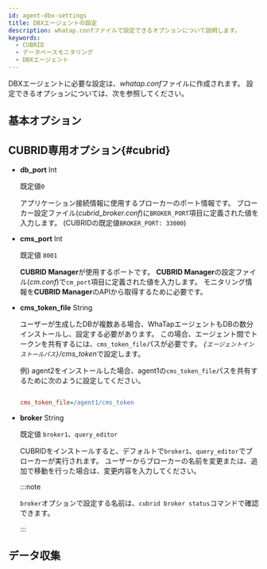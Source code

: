 ```yaml
---
id: agent-dbx-settings
title: DBXエージェントの設定
description: whatap.confファイルで設定できるオプションについて説明します。
keywords:
  - CUBRID
  - データベースモニタリング
  - DBXエージェント
---
```


DBXエージェントに必要な設定は、*whatap.conf*ファイルに作成されます。 設定できるオプションについては、次を参照してください。

## 基本オプション


<Dbagentdbxbasicoption />

## CUBRID専用オプション{#cubrid}

- **db_port** <span class='type'>Int</span>

  既定値`0`

  アプリケーション接続情報に使用するブローカーのポート情報です。 ブローカー設定ファイル(*cubrid_broker.conf*)に`BROKER_PORT`項目に定義された値を入力します。 (CUBRIDの既定値`BROKER_PORT: 33000`)

- **cms_port** <span class='type'>Int</span>

  既定値 `8001`

  **CUBRID Manager**が使用するポートです。 **CUBRID Manager**の設定ファイル(*cm.conf*)で`cm_port`項目に定義された値を入力します。 モニタリング情報を**CUBRID Manager**のAPIから取得するために必要です。

- **cms_token_file** <span class='type'>String</span>

  ユーザーが生成したDBが複数ある場合、WhaTapエージェントもDBの数分インストールし、設定する必要があります。 この場合、エージェント間でトークンを共有するには、`cms_token_file`パスが必要です。 *`{エージェントインストールパス}`/cms_token*で設定します。 

  例) agent2をインストールした場合、agent1の`cms_token_file`パスを共有するために次のように設定してください。

  ```ini title='whtap.conf'

  cms_token_file=/agent1/cms_token

  ```

- **broker** <span class='type'>String</span>

  既定値 `broker1`、`query_editor`

  CUBRIDをインストールすると、デフォルトで`broker1`、`query_editor`でブローカーが実行されます。 ユーザーからブローカーの名前を変更または、追加で移動を行った場合は、変更内容を入力してください。

  :::note

  `broker`オプションで設定する名前は、`cubrid broker status`コマンドで確認できます。

  :::

## データ収集


<Dbagentsettingdatacollection />


<Dbaes256encrypt />


<Dbsettingagentnamedetails level={2} agentType="DBX" />
